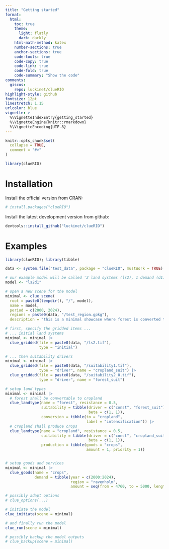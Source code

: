 ```yaml
---
title: "Getting started"
format:
  html:
    toc: true
    theme: 
      light: flatly
      dark: darkly
    html-math-method: katex
    number-sections: true
    anchor-sections: true
    code-tools: true
    code-copy: true
    code-link: true
    code-fold: true
    code-summary: "Show the code"
comments:
  giscus: 
    repo: luckinet/clueRIO
highlight-style: github
fontsize: 12pt
linestretch: 1.15
urlcolor: blue
vignette: >
  %\VignetteIndexEntry{getting_started}
  %\VignetteEngine{knitr::rmarkdown}
  %\VignetteEncoding{UTF-8}
---
```


```r
knitr::opts_chunk$set(
  collapse = TRUE,
  comment = "#>"
)
```

```r
library(clueRIO)
```


# Installation

Install the official version from CRAN:

```r
# install.packages("clueRIO")
```

Install the latest development version from github:

```r
devtools::install_github("luckinet/clueRIO")
```


# Examples

```r
library(clueRIO); library(tibble)

data <- system.file("test_data", package = "clueRIO", mustWork = TRUE)

# our example model will be called '2 land systems (ls2), 1 demand (d1)'.
model <- "ls2d1"

# open a new scene for the model
minimal <- clue_scene(
  root = paste0(tempdir(), "/", model), 
  name = model, 
  period = c(2000, 2024),
  regions = paste0(data, "/test_region.gpkg"),
  description = "this is a minimal showcase where forest is converted to cropland to produce crops.")

# first, specify the gridded items ...
# ... initial land systems
minimal <- minimal |> 
  clue_gridded(file = paste0(data, "/ls2.tif"),
               type = "initial")

# ... then suitability drivers
minimal <- minimal |> 
  clue_gridded(file = paste0(data, "/suitability1.tif"), 
               type = "driver", name = "cropland_suit") |> 
  clue_gridded(file = paste0(data, "/suitability2_0.tif"),
               type = "driver", name = "forest_suit")

# setup land types
minimal <- minimal |> 
  # forest shall be convertable to cropland
  clue_landtype(name = "forest", resistance = 0.5,
                suitability = tibble(driver = c("const", "forest_suit"),
                                     beta = c(1, 1)),
                conversion = tibble(to = "cropland", 
                                    label = "intensification")) |> 
  # cropland shall produce crops
  clue_landtype(name = "cropland", resistance = 0.5,
                suitability = tibble(driver = c("const", "cropland_suit"),
                                     beta = c(1, 1)),
                production = tibble(goods = "crops", 
                                    amount = 1, priority = 1))


# setup goods and services
minimal <- minimal |> 
  clue_goods(name = "crops", 
             demand = tibble(year = c(2000:2024), 
                             region = "ravenholm", 
                             amount = seq(from = 4760, to = 5000, length.out = 25)))

# possibly adapt options
# clue_options(...)

# initiate the model
clue_initiate(scene = minimal)

# and finally run the model
clue_run(scene = minimal)

# possibly backup the model outputs
# clue_backup(scene = minimal)
```
